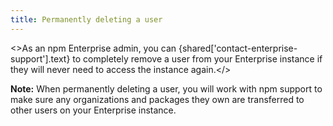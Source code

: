 ```yaml
---
title: Permanently deleting a user
---
```


<>As an npm Enterprise admin, you can {shared['contact-enterprise-support'].text} to completely remove a user from your Enterprise instance if they will never need to access the instance again.</>

<Note>

**Note:** When permanently deleting a user, you will work with npm support to make sure any organizations and packages they own are transferred to other users on your Enterprise instance.

</Note>
